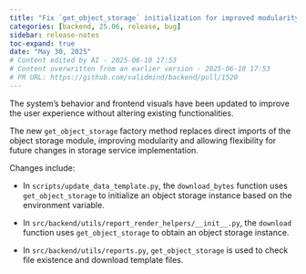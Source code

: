 ```yaml
---
title: "Fix `get_object_storage` initialization for improved modularity and flexibility (#1520)"
categories: [backend, 25.06, release, bug]
sidebar: release-notes
toc-expand: true
date: "May 30, 2025"
# Content edited by AI - 2025-06-10 17:53
# Content overwritten from an earlier version - 2025-06-10 17:53
# PR URL: https://github.com/validmind/backend/pull/1520
---
```


The system's behavior and frontend visuals have been updated to improve the user experience without altering existing functionalities.

The new `get_object_storage` factory method replaces direct imports of the object storage module, improving modularity and allowing flexibility for future changes in storage service implementation.

Changes include:

- In `scripts/update_data_template.py`, the `download_bytes` function uses `get_object_storage` to initialize an object storage instance based on the environment variable.

- In `src/backend/utils/report_render_helpers/__init__.py`, the `download` function uses `get_object_storage` to obtain an object storage instance.

- In `src/backend/utils/reports.py`, `get_object_storage` is used to check file existence and download template files.

<!--- VALIDATION SUMMARY
Content Type: title
Validation Status: CHECK
Attempts: 7
Last Validation: 2025-06-10 17:37:24
Result: The edited content provides a clearer and more informative description of the change. By specifying that the fix is aimed at improving modularity and flexibility, it gives the reader a better understanding of the purpose and benefits of the update. The use of backticks around `get_object_storage` al...
Reedit Available: Yes
Reedit Message: The edited content provides a clearer and more informative description of the change. By specifying that the fix is aimed at improving modularity and flexibility, it gives the reader a better understa...
--->
